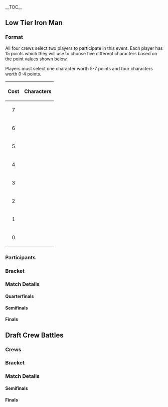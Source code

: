 {{DISPLAYTITLE:Smash Summit 5: Crew Events}}
{{Smash Summit 5 Tabs}}<br/>__TOC__

==Low Tier Iron Man==
===Format===
All four crews select two players to participate in this event. Each player has 15 points which they will use to choose five different characters based on the point values shown below.

Players must select one character worth 5-7 points and four characters worth 0-4 points.

{| class="wikitable"
|-
! style="text-align: center;" | Cost 
! colspan="7" | Characters
|-
| style="text-align: center;" | 7 || {{head/fox}} 
|-
| style="text-align: center;" | 6 || {{head/falco}} {{head/marth}}
|-
| style="text-align: center;" | 5 ||  {{head/sheik}} {{head/peach}} {{head/jigglypuff}}
|-
| style="text-align: center;" | 4 || {{head/ic}} {{head/falcon}}
|-
| style="text-align: center;" | 3 || {{head/pikachu}} {{head/samus}}  {{head/doc}} {{head/yoshi}} {{head/luigi}}
|-
| style="text-align: center;" | 2 || {{head/ganon}} {{head/mario}} {{head/yl}} {{head/dk}} {{head/gaw}}
|-
| style="text-align: center;" | 1 || {{head/link}}  {{head/roy}} {{head/mewtwo}} {{head/zelda}} {{head/ness}} {{head/pichu}}
|-
| style="text-align: center;" | 0 || {{head/bowser}} {{head/kirby}} 
|}

===Participants===
{{Box|start|padding=1em}}
{{NotableStart|nbcol=1|title=Team Sake}}
{{Notable|Mango|flag=USA|chars=fox,falcon,dk,mario,kirby}}
{{Notable|S2J|flag=USA|chars=falco,falcon,yl,gaw,link}}
{{NotableEnd}}
{{Box|break|padding=1em}}
{{NotableStart|nbcol=1|title=Plup Club}}
{{Notable|Plup|flag=USA|chars=sheik,samus,luigi,yl,gaw}}
{{Notable|Axe|flag=USA|chars=marth,ics,pikachu,yl,kirby}}
{{NotableEnd}}
{{Box|break|padding=1em}}
{{NotableStart|nbcol=1|title=BROTHBOIZ}}
{{Notable|Armada|flag=SE|chars=peach,doc,luigi,yl,gaw}}
{{Notable|Shroomed|flag=USA|chars=sheik,falcon,doc,mario,link}}
{{NotableEnd}}
{{Box|break|padding=1em}}
{{NotableStart|nbcol=1|title=Mew2Thicc}}
{{Notable|Mew2king|flag=USA|chars=sheik,falcon,doc,ganon,pichu}}
{{Notable|Hungrybox|flag=USA|chars=puff,falcon,doc,ganon,ness}}
{{NotableEnd}}
{{Box|end}}

===Bracket===
{{8SEBracket
|column-width=150

<!-- QUARTERFINALS -->
|r1m1p1=Plup |r1m1p1flag=us |r1m1p1score=20
|r1m1p2=Shroomed |r1m1p2flag=us |r1m1p2score=15
|r1m1win=1

|r1m2p1=Mango |r1m2p1flag=us |r1m2p1score=20
|r1m2p2=Hungrybox |r1m2p2flag=us |r1m2p2score=17
|r1m2win=1

|r1m3p1=Mew2King |r1m3p1flag=us |r1m3p1score=17
|r1m3p2=Axe |r1m3p2flag=us |r1m3p2score=20
|r1m3win=2

|r1m4p1=Armada |r1m4p1flag=us |r1m4p1score=19
|r1m4p2=S2J |r1m4p2flag=us |r1m4p2score=20
|r1m4win=2

<!-- SEMIFINALS -->
|r2m1p1=Plup |r2m1p1flag=us |r2m1p1score=20
|r2m1p2=Mango |r2m1p2flag=us |r2m1p2score=17
|r2m1win=1

|r2m2p1=Axe |r2m2p1flag=us |r2m2p1score=20
|r2m2p2=S2J |r2m2p2flag=us |r2m2p2score=19
|r2m2win=1

<!-- FINALS -->
|r3m1p1=Plup |r3m1p1flag=us |r3m1p1score=20
|r3m1p2=Axe |r3m1p2flag=us |r3m1p2score=17
|r3m1win=1
}}

===Match Details===
====Quarterfinals====
{{TeamMatch/start
|team1literal='''Plup''' {{flag/us}} 
|team2literal={{flag/us}} '''Shroomed'''
|date=November 2, 2017
|width=210
|startingstocks=4

|team1matches=5
|team2matches=3
|team1stocks=5
|team2stocks=0
|teamwin=1
}}
{{TeamMatch/row |p1=Plup |p1char=luigi |p1s2=1 |p2=Shroomed |p2char=doc |p2s2=0 |win=1 |stage=Battlefield}}
{{TeamMatch/row |p1=Plup |p1char=luigi |p1s2=0 |p2=Shroomed |p2char=mario |p2s2=2 |win=2 |stage=Yoshi's Story}}
{{TeamMatch/row |p1=Plup |p1char=gaw |p1s2=2 |p2=Shroomed |p2char=mario |p2s2=0 |win=1 |stage=Fountain of Dreams}}
{{TeamMatch/row |p1=Plup |p1char=gaw |p1s2=0 |p2=Shroomed |p2char=cf |p2s2=1 |win=2 |stage=Final Destination}}
{{TeamMatch/row |p1=Plup |p1char=samus |p1s2=2 |p2=Shroomed |p2char=cf |p2s2=0 |win=1 |stage=Fountain of Dreams}}
{{TeamMatch/row |p1=Plup |p1char=samus |p1s2=0 |p2=Shroomed |p2char=link |p2s2=1 |win=2 |stage=Pokémon Stadium}}
{{TeamMatch/row |p1=Plup |p1char=sheik |p1s2=4 |p2=Shroomed |p2char=link |p2s2=0 |win=1 |stage=Battlefield}}
{{TeamMatch/row |p1=Plup |p1char=sheik |p1s2=1 |p2=Shroomed |p2char=sheik |p2s2=0 |win=1 |stage=Battlefield}}
{{TeamMatch/end |reddit=|vod=https://www.youtube.com/watch?v=ljLvTLabX8g}}

{{TeamMatch/start
|team1literal='''Mew2King''' {{flag/us}} 
|team2literal={{flag/us}} '''Axe'''
|date=November 2, 2017
|width=210
|startingstocks=4

|team1matches=4
|team2matches=5
|team1stocks=0
|team2stocks=3
|teamwin=2
}}
{{TeamMatch/row |p1=Mew2King |p1char=pichu |p1s2=1 |p2=Axe |p2char=kirby |p2s2=0 |win=1 |stage=Dream Land}}
{{TeamMatch/row |p1=Mew2King |p1char=pichu |p1s2=0 |p2=Axe |p2char=pikachu |p2s2=4 |win=2 |stage=Battlefield}}
{{TeamMatch/row |p1=Mew2King |p1char=doc |p1s2=0 |p2=Axe |p2char=pikachu |p2s2=2 |win=2 |stage=Final Destination}}
{{TeamMatch/row |p1=Mew2King |p1char=sheik |p1s2=2 |p2=Axe |p2char=pikachu |p2s2=0 |win=1 |stage=Final Destination}}
{{TeamMatch/row |p1=Mew2King |p1char=sheik |p1s2=0 |p2=Axe |p2char=ic |p2s2=3 |win=2 |stage=Fountain of Dreams}}
{{TeamMatch/row |p1=Mew2King |p1char=ganon |p1s2=1 |p2=Axe |p2char=ic |p2s2=0 |win=1 |stage=Yoshi's Story}}
{{TeamMatch/row |p1=Mew2King |p1char=ganon |p1s2=0 |p2=Axe |p2char=marth |p2s2=3 |win=2 |stage=Pokémon Stadium}}
{{TeamMatch/row |p1=Mew2King |p1char=cf |p1s2=2 |p2=Axe |p2char=marth |p2s2=0 |win=1 |stage=Final Destination}}
{{TeamMatch/row |p1=Mew2King |p1char=cf |p1s2=0 |p2=Axe |p2char=link |p2s2=3 |win=2 |stage=Fountain of Dreams}}
{{TeamMatch/end |reddit=|vod=https://www.youtube.com/watch?v=3MI9Lyg8TXY}}

{{TeamMatch/start
|team1literal='''Mango''' {{flag/us}} 
|team2literal={{flag/us}} '''Hungrybox'''
|date=November 2, 2017
|width=210
|startingstocks=4

|team1matches=5
|team2matches=4
|team1stocks=3
|team2stocks=0
|teamwin=1
}}
{{TeamMatch/row |p1=Mango |p1char=kirby |p1s2=0 |p2=Hungrybox |p2char=doc |p2s2=2 |win=2 |stage=Battlefield}}
{{TeamMatch/row |p1=Mango |p1char=dk |p1s2=3 |p2=Hungrybox |p2char=doc |p2s2=0 |win=1 |stage=Yoshi's Story}}
{{TeamMatch/row |p1=Mango |p1char=dk |p1s2=0 |p2=Hungrybox |p2char=ness |p2s2=3 |win=2 |stage=Final Destination}}
{{TeamMatch/row |p1=Mango |p1char=mario |p1s2=2 |p2=Hungrybox |p2char=ness |p2s2=0 |win=1 |stage=Yoshi's Story}}
{{TeamMatch/row |p1=Mango |p1char=mario |p1s2=0 |p2=Hungrybox |p2char=ganon |p2s2=2 |win=2 |stage=Yoshi's Story}}
{{TeamMatch/row |p1=Mango |p1char=cf |p1s2=3 |p2=Hungrybox |p2char=ganon |p2s2=0 |win=1 |stage=Dream Land}}
{{TeamMatch/row |p1=Mango |p1char=cf |p1s2=2 |p2=Hungrybox |p2char=cf |p2s2=0 |win=1 |stage=Battlefield}}
{{TeamMatch/row |p1=Mango |p1char=cf |p1s2=0 |p2=Hungrybox |p2char=puff |p2s2=2 |win=2 |stage=Dream Land}}
{{TeamMatch/row |p1=Mango |p1char=fox |p1s2=3 |p2=Hungrybox |p2char=puff |p2s2=0 |win=1 |stage=Yoshi's Story}}
{{TeamMatch/end |reddit=|vod=https://www.youtube.com/watch?v=YXu-yzMAHrg}}

{{TeamMatch/start
|team1literal='''Armada''' {{flag/us}} 
|team2literal={{flag/us}} '''S2J'''
|date=November 2, 2017
|width=210
|startingstocks=4

|team1matches=4
|team2matches=5
|team1stocks=0
|team2stocks=1
|teamwin=2
}}
{{TeamMatch/row |p1=Armada |p1char=doc |p1s2=0 |p2=S2J |p2char=falco |p2s2=1 |win=2|stage=Dream Land}}
{{TeamMatch/row |p1=Armada |p1char=yl |p1s2=1 |p2=S2J |p2char=falco |p2s2=0 |win=1 |stage=Battlefield}}
{{TeamMatch/row |p1=Armada |p1char=yl |p1s2=0 |p2=S2J |p2char=link |p2s2=3 |win=2 |stage=Yoshi's Story}}
{{TeamMatch/row |p1=Armada |p1char=gaw |p1s2=3 |p2=S2J |p2char=link |p2s2=0 |win=1 |stage=Pokémon Stadium}}
{{TeamMatch/row |p1=Armada |p1char=gaw |p1s2=0 |p2=S2J |p2char=yl |p2s2=1 |win=2 |stage=Fountain of Dreams}}
{{TeamMatch/row |p1=Armada |p1char=luigi |p1s2=3 |p2=S2J |p2char=yl |p2s2=0 |win=1 |stage=Final Destination}}
{{TeamMatch/row |p1=Armada |p1char=luigi |p1s2=1 |p2=S2J |p2char=gaw |p2s2=0 |win=1 |stage=Battlefield}}
{{TeamMatch/row |p1=Armada |p1char=luigi |p1s2=0 |p2=S2J |p2char=cf |p2s2=4 |win=2 |stage=Pokémon Stadium}}
{{TeamMatch/row |p1=Armada |p1char=peach |p1s2=0 |p2=S2J |p2char=cf |p2s2=1 |win=2 |stage=Final Destination}}
{{TeamMatch/end |reddit=|vod=https://www.youtube.com/watch?v=hZ7to_ZBnQ0}}

====Semifinals====
{{TeamMatch/start
|team1literal='''Plup''' {{flag/us}} 
|team2literal={{flag/us}} '''Mango'''
|date=November 2, 2017
|width=210
|startingstocks=4

|team1matches=5
|team2matches=4
|team1stocks=3
|team2stocks=0
|teamwin=1
}}
{{TeamMatch/row |p1=Plup |p1char=gaw |p1s2=2 |p2=Mango |p2char=roy |p2s2=0 |win=1 |stage=Battlefield}}
{{TeamMatch/row |p1=Plup |p1char=gaw |p1s2=0 |p2=Mango |p2char=dk |p2s2=3 |win=2 |stage=Dream Land}}
{{TeamMatch/row |p1=Plup |p1char=yl |p1s2=2 |p2=Mango |p2char=dk |p2s2=0 |win=1 |stage=Fountain of Dreams}}
{{TeamMatch/row |p1=Plup |p1char=yl |p1s2=0 |p2=Mango |p2char=mario |p2s2=3 |win=2 |stage=Yoshi's Story}}
{{TeamMatch/row |p1=Plup |p1char=luigi |p1s2=2 |p2=Mango |p2char=mario |p2s2=0 |win=1 |stage=Pokémon Stadium}}
{{TeamMatch/row |p1=Plup |p1char=luigi |p1s2=0 |p2=Mango |p2char=cf |p2s2=2 |win=2 |stage=Yoshi's Story}}
{{TeamMatch/row |p1=Plup |p1char=samus |p1s2=4 |p2=Mango |p2char=cf |p2s2=0 |win=1 |stage=Fountain of Dreams}}
{{TeamMatch/row |p1=Plup |p1char=samus |p1s2=0 |p2=Mango |p2char=falco |p2s2=3 |win=2 |stage=Yoshi's Story}}
{{TeamMatch/row |p1=Plup |p1char=sheik |p1s2=3 |p2=Mango |p2char=falco |p2s2=0 |win=1 |stage=Battlefield}}
{{TeamMatch/end |reddit=|vod=https://www.youtube.com/watch?v=d2wLc4kqxGQ}}

{{TeamMatch/start
|team1literal='''Axe''' {{flag/us}} 
|team2literal={{flag/us}} '''S2J'''
|date=November 2, 2017
|width=210
|startingstocks=4

|team1matches=5
|team2matches=4
|team1stocks=1
|team2stocks=0
|teamwin=1
}}
{{TeamMatch/row |p1=Axe |p1char=kirby |p1s2=2 |p2=S2J |p2char=link |p2s2=0 |win=1 |stage=Fountain of Dreams}}
{{TeamMatch/row |p1=Axe |p1char=kirby |p1s2=0 |p2=S2J |p2char=ganon |p2s2=2 |win=2 |stage=Yoshi's Story}}
{{TeamMatch/row |p1=Axe |p1char=yl |p1s2=3 |p2=S2J |p2char=ganon |p2s2=0 |win=1 |stage=Final Destination}}
{{TeamMatch/row |p1=Axe |p1char=yl |p1s2=0 |p2=S2J |p2char=falco |p2s2=2 |win=2 |stage=Yoshi's Story}}
{{TeamMatch/row |p1=Axe |p1char=marth |p1s2=2 |p2=S2J |p2char=falco |p2s2=0 |win=1 |stage=Battlefield}}
{{TeamMatch/row |p1=Axe |p1char=marth |p1s2=0 |p2=S2J |p2char=mario |p2s2=2 |win=2 |stage=Pokémon Stadium}}
{{TeamMatch/row |p1=Axe |p1char=ic |p1s2=2 |p2=S2J |p2char=mario |p2s2=0 |win=1 |stage=Pokémon Stadium}}
{{TeamMatch/row |p1=Axe |p1char=ic |p1s2=0 |p2=S2J |p2char=cf |p2s2=2 |win=2 |stage=Yoshi's Story}}
{{TeamMatch/row |p1=Axe |p1char=pikachu |p1s2=2 |p2=S2J |p2char=cf |p2s2=0 |win=1 |stage=Fountain of Dreams}}
{{TeamMatch/end |reddit=|vod=https://www.youtube.com/watch?v=3CPPAAq8618}}

====Finals====
{{TeamMatch/start
|team1literal='''Plup''' {{flag/us}} 
|team2literal={{flag/us}} '''Axe'''
|date=November 2, 2017
|width=210
|startingstocks=4

|team1matches=5
|team2matches=4
|team1stocks=3
|team2stocks=0
|teamwin=1
}}
{{TeamMatch/row |p1=Plup |p1char=gaw |p1s2=1 |p2=Axe |p2char=kirby |p2s2=0 |win=1 |stage=Battlefield}}
{{TeamMatch/row |p1=Plup |p1char=gaw |p1s2=0 |p2=Axe |p2char=yl |p2s2=4 |win=2 |stage=Pokémon Stadium}}
{{TeamMatch/row |p1=Plup |p1char=sheik |p1s2=3 |p2=Axe |p2char=yl |p2s2=0 |win=1 |stage=Battlefield}}
{{TeamMatch/row |p1=Plup |p1char=sheik |p1s2=0 |p2=Axe |p2char=ic |p2s2=1 |win=2 |stage=Fountain of Dreams}}
{{TeamMatch/row |p1=Plup |p1char=samus |p1s2=3 |p2=Axe |p2char=ic |p2s2=0 |win=1 |stage=Pokémon Stadium}}
{{TeamMatch/row |p1=Plup |p1char=samus |p1s2=1 |p2=Axe |p2char=marth |p2s2=0 |win=1 |stage=Battlefield}}
{{TeamMatch/row |p1=Plup |p1char=samus |p1s2=0 |p2=Axe |p2char=pikachu |p2s2=4 |win=2 |stage=Battlefield}}
{{TeamMatch/row |p1=Plup |p1char=yl |p1s2=0 |p2=Axe |p2char=pikachu |p2s2=2 |win=2 |stage=Yoshi's Story}}
{{TeamMatch/row |p1=Plup |p1char=luigi |p1s2=3 |p2=Axe |p2char=pikachu |p2s2=0 |win=1 |stage=Battlefield}}
{{TeamMatch/end |reddit=|vod=https://www.youtube.com/watch?v=hyXx8E4pZqE}}

==Draft Crew Battles==
===Crews===
{{Box|start|padding=1em}}
{{NotableStart|nbcol=1|title=Team Sake}}
{{Notable|Mango|flag=us|chars=falco,fox}}
{{Notable|S2J|flag=us|chars=cf}}
{{Notable|aMSa|flag=jp|chars=yoshi}}
{{Notable|Hax|flag=us|chars=fox}}
{{NotableEnd}}
{{Box|break|padding=1em}}
{{NotableStart|nbcol=1|title=Plup Club}}
{{Notable|Plup|flag=us|chars=sheik,fox,samus}}
{{Notable|Leffen|flag=se|chars=fox}}
{{Notable|Crush|flag=us|chars=fox}}
{{Notable|Axe|flag=us|chars=pikachu}}
{{NotableEnd}}
{{Box|break|padding=1em}}
{{NotableStart|nbcol=1|title=BROTHBOIZ}}
{{Notable|Armada|flag=se|chars=peach,fox}}
{{Notable|Shroomed|flag=us|chars=sheik,marth}}
{{Notable|SFAT|flag=us|chars=fox}}
{{Notable|MikeHaze|flag=us|chars=fox}}
{{NotableEnd}}
{{Box|break|padding=1em}}
{{NotableStart|nbcol=1|title=Mew2Thicc}}
{{Notable|Mew2King|flag=us|chars=sheik,marth,fox}}
{{Notable|Wizzrobe|flag=us|chars=cf}}
{{Notable|Hungrybox|flag=us|chars=puff}}
{{Notable|Blea Gelo|flag=ve|chars=luigi}}
{{NotableEnd}}
{{Box|end}}

===Bracket===
{{4SEBracket
|column-width=150
<!-- SEMIFINALS -->
|r1m1p1=BROTHBOIZ  |r1m1p1flag= |r1m1p1score=11
|r1m1p2=Plup Club |r1m1p2flag= |r1m1p2score=16
|r1m1win=2

|r1m2p1=Team Sake |r1m2p1flag= |r1m2p1score=13
|r1m2p2=Mew2Thicc |r1m2p2flag= |r1m2p2score=16
|r1m2win=2

<!-- FINALS -->
|r2m1p1=Plup Club |r2m1p1flag= |r2m1p1score=16
|r2m1p2=Mew2Thicc |r2m1p2flag= |r2m1p2score=15
|r2m1win=1
}}

===Match Details===
====Semifinals====
{{TeamMatch/start
|team1literal='''BROTHBOIZ'''
|team2literal='''Plup Club'''
|date=November 2, 2017
|width=210
|startingstocks=4

|team1matches=2
|team2matches=4
|team1stocks=0
|team2stocks=5
|teamwin=2
}}
{{TeamMatch/row |p1=MikeHaze |p1char=fox |p1s2=0 |p2=Axe |p2char=pikachu |p2s2=1 |win=2 |stage=Battlefield}}
{{TeamMatch/row |p1=SFAT |p1char=fox |p1s2=2 |p2=Axe |p2char=pikachu |p2s2=0 |win=1 |stage=Pokémon Stadium}}
{{TeamMatch/row |p1=SFAT |p1char=fox |p1s2=0 |p2=Crush |p2char=fox |p2s2=3 |win=2 |stage=Pokémon Stadium}}
{{TeamMatch/row |p1=Armada |p1char=fox |p1s2=2 |p2=Crush |p2char=fox |p2s2=0 |win=1 |stage=Battlefield}}
{{TeamMatch/row |p1=Armada |p1char=fox |p1s2=0 |p2=Plup |p2char=sheik |p2s2=2 |win=2 |stage=Battlefield}}
{{TeamMatch/row |p1=Shroomed |p1char=sheik |p1s2=0 |p2=Plup |p2char=sheik |p2s2=1 |win=2 |stage=Battlefield}}
{{TeamMatch/end |reddit=|vod=https://www.youtube.com/watch?v=USzOiy-7vY0}}

{{TeamMatch/start
|team1literal='''Mew2Thicc'''
|team2literal='''Team Sake'''
|date=November 2, 2017
|width=210
|startingstocks=4

|team1matches=4
|team2matches=3
|team1stocks=3
|team2stocks=0
|teamwin=1
}}
{{TeamMatch/row |p1=Hungrybox |p1char=puff |p1s2=1 |p2=aMSa |p2char=yoshi |p2s2=0 |win=1 |stage=Battlefield}}
{{TeamMatch/row |p1=Hungrybox |p1char=puff |p1s2=0 |p2=S2J |p2char=cf |p2s2=2 |win=2 |stage=Pokémon Stadium}}
{{TeamMatch/row |p1=Wizzrobe |p1char=cf |p1s2=4 |p2=S2J |p2char=cf |p2s2=0 |win=1 |stage=Battlefield}}
{{TeamMatch/row |p1=Wizzrobe |p1char=cf |p1s2=0 |p2=Mango |p2char=fox |p2s2=1 |win=2 |stage=Yoshi's Story}}
{{TeamMatch/row |p1=Blea Gelo |p1char=luigi |p1s2=3 |p2=Mango |p2char=fox |p2s2=0 |win=1 |stage=Final Destination}}
{{TeamMatch/row |p1=Blea Gelo |p1char=luigi |p1s2=0 |p2=Hax |p2char=fox |p2s2=2 |win=2 |stage=Battlefield}}
{{TeamMatch/row |p1=Mew2King |p1char=sheik |p1s2=3 |p2=Hax |p2char=fox |p2s2=0 |win=1 |stage=Dream Land}}
{{TeamMatch/end |reddit=|vod=https://www.youtube.com/watch?v=lXbbKZyUItA}}

====Finals====
{{TeamMatch/start
|team1literal='''Plup Club'''
|team2literal='''Mew2Thicc'''
|date=November 2, 2017
|width=210
|startingstocks=4

|team1matches=4
|team2matches=3
|team1stocks=1
|team2stocks=0
|teamwin=1
}}
{{TeamMatch/row |p1=Leffen |p1char=fox |p1s2=2 |p2=Hungrybox |p2char=puff |p2s2=0 |win=1 |stage=Battlefield}}
{{TeamMatch/row |p1=Leffen |p1char=fox |p1s2=0 |p2=Blea Gelo |p2char=luigi |p2s2=3 |win=2 |stage=Final Destination}}
{{TeamMatch/row |p1=Plup |p1char=sheik |p1s2=2 |p2=Blea Gelo |p2char=luigi |p2s2=0 |win=1 |stage=Yoshi's Story}}
{{TeamMatch/row |p1=Plup |p1char=sheik |p1s2=0 |p2=Wizzrobe |p2char=cf |p2s2=2 |win=2 |stage=Pokémon Stadium}}
{{TeamMatch/row |p1=Crush |p1char=fox |p1s2=2 |p2=Wizzrobe |p2char=cf |p2s2=0 |win=1 |stage=Yoshi's Story}}
{{TeamMatch/row |p1=Crush |p1char=fox |p1s2=0 |p2=Mew2King |p2char=marth |p2s2=3 |win=2 |stage=Final Destination}}
{{TeamMatch/row |p1=Axe |p1char=pikachu |p1s2=1 |p2=Mew2King |p2char=marth |p2s2=0 |win=1 |stage=Dream Land}}
{{TeamMatch/end |reddit=|vod=https://www.youtube.com/watch?v=96oWWfewjBg}}
